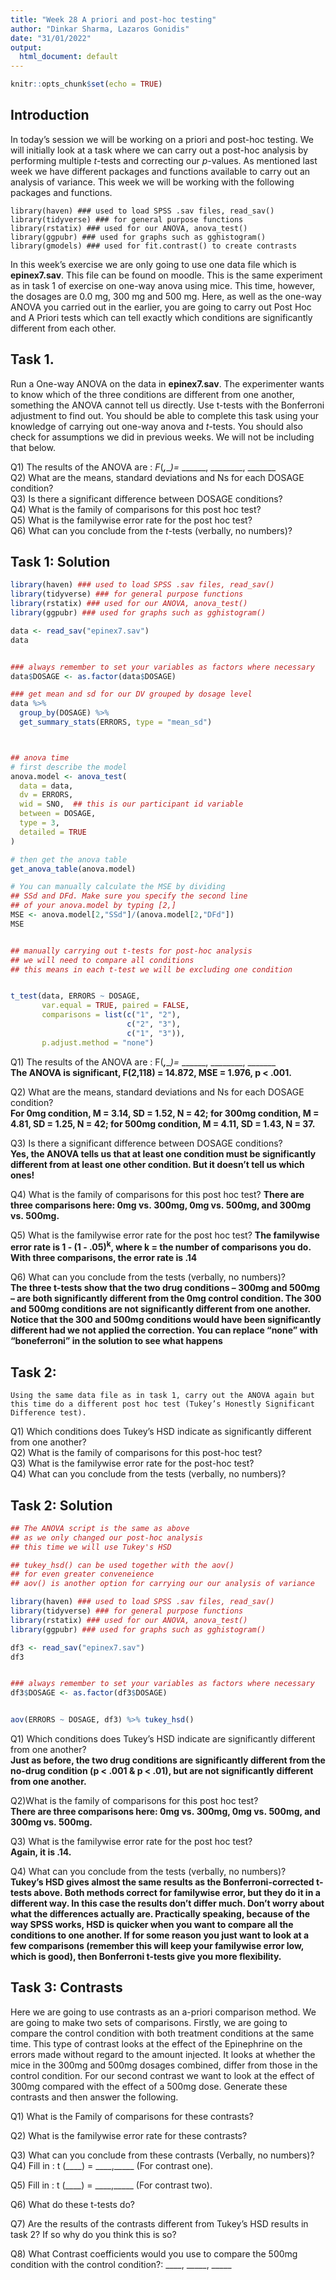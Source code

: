 ```yaml
---
title: "Week 28 A priori and post-hoc testing"
author: "Dinkar Sharma, Lazaros Gonidis"
date: "31/01/2022"
output:
  html_document: default
---
```


```r
knitr::opts_chunk$set(echo = TRUE)
```

## Introduction
In today's session we will be working on a priori and post-hoc testing. We will initially look at a task where we can carry out a post-hoc analysis by performing multiple *t*-tests and correcting our *p*-values. As mentioned last week we have different packages and functions available to carry out an analysis of variance. This week we will be working with the following packages and functions.   
 

`library(haven) ### used to load SPSS .sav files, read_sav()`  
`library(tidyverse) ### for general purpose functions`   
`library(rstatix) ### used for our ANOVA, anova_test()`   
`library(ggpubr) ### used for graphs such as gghistogram()`
`library(gmodels) ### used for fit.contrast() to create contrasts`   

In this week's exercise we are only going to use one data file which is **epinex7.sav**. This file can be found on moodle. This is the same experiment as in task 1 of exercise on one-way anova using mice. This time, however, the dosages are 0.0 mg, 300 mg and 500 mg. Here, as well as the one-way ANOVA you carried out in the earlier, you are going to carry out Post Hoc and A Priori tests which can tell exactly which conditions are significantly different from each other. 


## Task 1.  
  Run a One-way ANOVA on the data in **epinex7.sav**. The experimenter wants to know which of the three conditions are different from one another, something the ANOVA cannot tell us directly. Use t-tests with the Bonferroni adjustment to find out. You should be able to complete this task using your knowledge of carrying out one-way anova and *t*-tests. You should also check for assumptions we did in previous weeks. We will not be including that below.


Q1) The results of the ANOVA are : *F*(___,_____)= _______, ________, _______    
Q2) What are the means, standard deviations and Ns for each DOSAGE condition?     
Q3) Is there a significant difference between DOSAGE conditions?      
Q4) What is the family of comparisons for this post hoc test?    
Q5) What is the familywise error rate for the post hoc test?     
Q6) What can you conclude from the *t*-tests (verbally, no numbers)?           



## Task 1: Solution


```r
library(haven) ### used to load SPSS .sav files, read_sav()
library(tidyverse) ### for general purpose functions
library(rstatix) ### used for our ANOVA, anova_test()
library(ggpubr) ### used for graphs such as gghistogram()

data <- read_sav("epinex7.sav")
data


### always remember to set your variables as factors where necessary
data$DOSAGE <- as.factor(data$DOSAGE)

### get mean and sd for our DV grouped by dosage level
data %>% 
  group_by(DOSAGE) %>% 
  get_summary_stats(ERRORS, type = "mean_sd")



## anova time
# first describe the model
anova.model <- anova_test(
  data = data, 
  dv = ERRORS, 
  wid = SNO,  ## this is our participant id variable
  between = DOSAGE,
  type = 3,
  detailed = TRUE
)

# then get the anova table
get_anova_table(anova.model)

# You can manually calculate the MSE by dividing
## SSd and DFd. Make sure you specify the second line 
## of your anova.model by typing [2,]
MSE <- anova.model[2,"SSd"]/(anova.model[2,"DFd"])
MSE


## manually carrying out t-tests for post-hoc analysis
## we will need to compare all conditions
## this means in each t-test we will be excluding one condition


t_test(data, ERRORS ~ DOSAGE, 
       var.equal = TRUE, paired = FALSE,
       comparisons = list(c("1", "2"),
                          c("2", "3"),
                          c("1", "3")),
       p.adjust.method = "none")


```

Q1) The results of the ANOVA are : F(___,_____)= _______, ________, _______   
**The ANOVA is significant, F(2,118) = 14.872, MSE = 1.976, p < .001.** 

Q2) What are the means, standard deviations and Ns for each DOSAGE condition?    
**For 0mg condition, M = 3.14, SD = 1.52, N = 42; for 300mg condition, M = 4.81, SD = 1.25, N = 42; for 500mg condition, M = 4.11, SD = 1.43, N = 37.**   

Q3) Is there a significant difference between DOSAGE conditions?   
**Yes, the ANOVA tells us that at least one condition must be significantly different from at least one other condition. But it doesn’t tell us which ones!**   

Q4) What is the family of comparisons for this post hoc test?
**There are three comparisons here: 0mg vs. 300mg, 0mg vs. 500mg, and 300mg vs. 500mg. **

Q5) What is the familywise error rate for the post hoc test? 
**The familywise error rate is 1 - (1 - .05)<sup>k</sup>, where k = the number of comparisons you do. With three comparisons, the error rate is .14**

Q6) What can you conclude from the tests (verbally, no numbers)?         
**The three t-tests show that the two drug conditions – 300mg and 500mg – are both significantly different from the 0mg control condition. The 300 and 500mg conditions are not significantly different from one another. Notice that the 300 and 500mg conditions would have been significantly different had we not applied the correction. You can replace "none" with "boneferroni" in the solution to see what happens** 



## Task 2: 
	Using the same data file as in task 1, carry out the ANOVA again but this time do a different post hoc test (Tukey’s Honestly Significant Difference test). 

Q1) Which conditions does Tukey’s HSD indicate as significantly different from one another?    
Q2) What is the family of comparisons for this post-hoc test?   
Q3) What is the familywise error rate for the post-hoc test?     
Q4) What can you conclude from the tests (verbally, no numbers)?    



## Task 2: Solution   

```r


## The ANOVA script is the same as above
## as we only changed our post-hoc analysis
## this time we will use Tukey's HSD

## tukey_hsd() can be used together with the aov()
## for even greater conveneience
## aov() is another option for carrying our our analysis of variance

library(haven) ### used to load SPSS .sav files, read_sav()
library(tidyverse) ### for general purpose functions
library(rstatix) ### used for our ANOVA, anova_test()
library(ggpubr) ### used for graphs such as gghistogram()

df3 <- read_sav("epinex7.sav")
df3


### always remember to set your variables as factors where necessary
df3$DOSAGE <- as.factor(df3$DOSAGE)


aov(ERRORS ~ DOSAGE, df3) %>% tukey_hsd() 

```


Q1) Which conditions does Tukey’s HSD indicate are significantly different from one another?    
**Just as before, the two drug conditions are significantly different from the no-drug condition (p < .001 & p < .01), but are not significantly different from one another.** 

Q2)What is the family of comparisons for this post hoc test?   
**There are three comparisons here: 0mg vs. 300mg, 0mg vs. 500mg, and 300mg vs. 500mg.** 

Q3) What is the familywise error rate for the post hoc test?   
**Again, it is .14.** 

Q4) What can you conclude from the tests (verbally, no numbers)?   
**Tukey’s HSD gives almost the same results as the Bonferroni-corrected t-tests above. Both methods correct for familywise error, but they do it in a different way. In this case the results don’t differ much. Don’t worry about what the differences actually are. Practically speaking, because of the way SPSS works, HSD is quicker when you want to compare all the conditions to one another. If for some reason you just want to look at a few comparisons (remember this will keep your familywise error low, which is good), then Bonferroni t-tests give you more flexibility.**    


## Task 3: Contrasts   

Here we are going to use contrasts as an a-priori comparison method. We are going to make two sets of comparisons. Firstly, we are going to compare the control condition with both treatment conditions at the same time. This type of contrast looks at the effect of the Epinephrine on the errors made without regard to the amount injected. It looks at whether the mice in the 300mg and 500mg dosages combined, differ from those in the control condition.  For our second contrast we want to look at the effect of 300mg compared with the effect of a 500mg dose.  Generate these contrasts and then answer the following.   

Q1) What is the Family of comparisons for these contrasts?   

Q2) What is the familywise error rate for these contrasts?   

Q3) What can you conclude from these contrasts (Verbally, no numbers)?   
Q4) Fill in :  t (____) = ____,_____   (For contrast one).   

Q5) Fill in :  t (____) = ____,_____   (For contrast two).   

Q6) What do these t-tests do?   

Q7) Are the results of the contrasts different from Tukey’s HSD results in task 2? If so why do you think this is so?   

Q8) What Contrast coefficients would you use to compare the 500mg condition with the control condition?:  ____,  _____,  _____   







